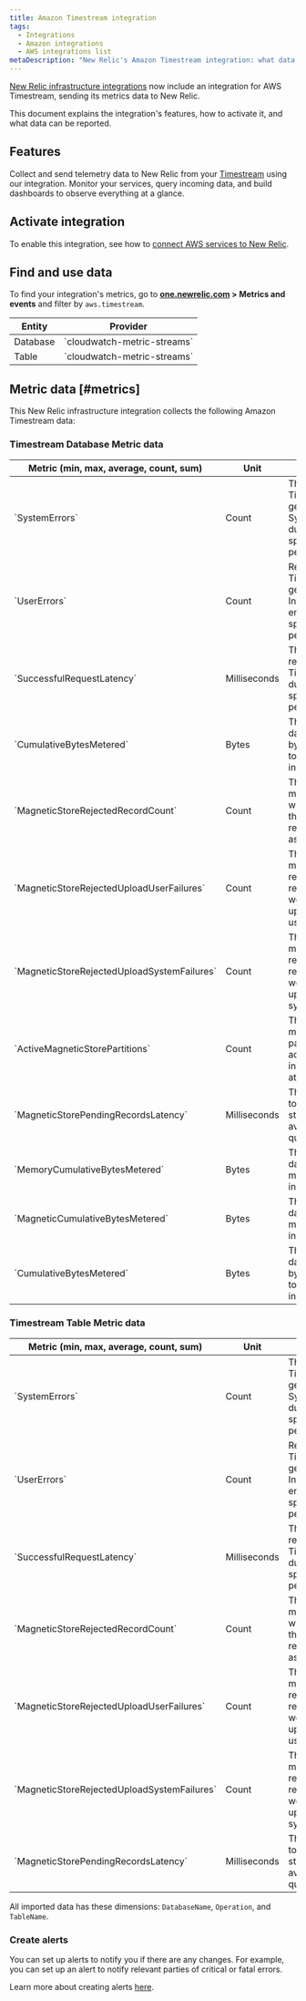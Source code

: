 ```yaml
---
title: Amazon Timestream integration
tags:
  - Integrations
  - Amazon integrations
  - AWS integrations list
metaDescription: "New Relic's Amazon Timestream integration: what data it reports and how to enable it."
---
```


[New Relic infrastructure integrations](/docs/infrastructure/integrations-getting-started/getting-started/introduction-infrastructure-integrations) now include an integration for AWS Timestream, sending its metrics data to New Relic.

This document explains the integration's features, how to activate it, and what data can be reported.

## Features

Collect and send telemetry data to New Relic from your [Timestream](https://aws.amazon.com/timestream/) using our integration. Monitor your services, query incoming data, and build dashboards to observe everything at a glance.

## Activate integration

To enable this integration, see how to [connect AWS services to New Relic](/docs/infrastructure/amazon-integrations/connect/aws-metric-stream-setup/).

## Find and use data

To find your integration's metrics, go to **[one.newrelic.com](https://one.newrelic.com/all-capabilities) > Metrics and events** and filter by `aws.timestream`.

<table>
  <thead>
    <tr>
      <th>
        Entity
      </th>
      <th>
        Provider
      </th>
    </tr>
  </thead>

  <tbody>
    <tr>
      <td>
        Database
      </td>
      <td>
        `cloudwatch-metric-streams`
      </td>
    </tr>
    <tr>
      <td>
        Table
      </td>
      <td>
        `cloudwatch-metric-streams`
      </td>
    </tr>
  </tbody>
</table>

## Metric data [#metrics]

This New Relic infrastructure integration collects the following Amazon Timestream data:

### Timestream Database Metric data

<table>
  <thead>
    <tr>
      <th style={{ width: "200px" }}>
      Metric (min, max, average, count, sum)  
      </th>
      <th>
      Unit  
      </th>
      <th>
      Description
      </th>
    </tr>
  </thead>
    <tbody>
    <tr>
      <td>
      `SystemErrors`
      </td>
      <td>
      Count
      </td>
      <td>
      The requests to Timestream that generate a SystemError during the specified time period. 
      </td>
    </tr>
    <tr>
      <td>
      `UserErrors`
      </td>
      <td>
      Count
      </td>
      <td>
      Requests to Timestream that generate an InvalidRequest error during the specified time period.
      </td>
    </tr>
    <tr>
      <td>
      `SuccessfulRequestLatency`
      </td>
      <td>
      Milliseconds
      </td>
      <td>
      The successful requests to Timestream during the specified time period.
      </td>
    </tr>
    <tr>
      <td>
      `CumulativeBytesMetered`
      </td>
      <td>
      Bytes
      </td>
      <td>
      The amount of data scanned by queries sent to Timestream, in byte.
      </td>
    </tr>
    <tr>
      <td>
      `MagneticStoreRejectedRecordCount`
      </td>
      <td>
      Count
      </td>
      <td>
      The number of magnetic store written records that were rejected asynchronously.
      </td>
    </tr>
    <tr>
      <td>
      `MagneticStoreRejectedUploadUserFailures`
      </td>
      <td>
      Count
      </td>
      <td>
      The number of magnetic store rejected record reports that were not uploaded due to user errors.
      </td>
    </tr>
    <tr>
      <td>
      `MagneticStoreRejectedUploadSystemFailures`
      </td>
      <td>
      Count
      </td>
      <td>
      The number of magnetic store rejected record reports that were not uploaded due to system errors.
      </td>
    </tr>
    <tr>
      <td>
      `ActiveMagneticStorePartitions`
      </td>
      <td>
      Count
      </td>
      <td>
      The number of magnetic store partitions actively ingesting data at a given time.
      </td>
    </tr>
    <tr>
      <td>
      `MagneticStorePendingRecordsLatency`
      </td>
      <td>
      Milliseconds
      </td>
      <td>
      The oldest write to a magnetic store that is not available for query. 
      </td>
    </tr>
    <tr>
      <td>
      `MemoryCumulativeBytesMetered`
      </td>
      <td>
      Bytes
      </td>
      <td>
      The amount of data stored in memory store, in bytes.
      </td>
    </tr>
    <tr>
      <td>
      `MagneticCumulativeBytesMetered`
      </td>
      <td>
      Bytes
      </td>
      <td>
      The amount of data stored in magnetic store, in bytes.
      </td>
    </tr>
    <tr>
      <td>
      `CumulativeBytesMetered`
      </td>
      <td>
      Bytes
      </td>
      <td>
      The amount of data scanned by queries sent to Timestream, in bytes.
      </td>
    </tr>
    </tbody>
</table>

### Timestream Table Metric data

<table>
  <thead>
    <tr>
      <th style={{ width: "200px" }}>
      Metric (min, max, average, count, sum)  
      </th>
      <th>
      Unit  
      </th>
      <th>
      Description
      </th>
    </tr>
  </thead>
    <tbody>
    <tr>
      <td>
      `SystemErrors`
      </td>
      <td>
      Count
      </td>
      <td>
      The requests to Timestream that generate a SystemError during the specified time period. 
      </td>
    </tr>
    <tr>
      <td>
      `UserErrors`
      </td>
      <td>
      Count
      </td>
      <td>
      Requests to Timestream that generate an InvalidRequest error during the specified time period.
      </td>
    </tr>
    <tr>
      <td>
      `SuccessfulRequestLatency`
      </td>
      <td>
      Milliseconds
      </td>
      <td>
      The successful requests to Timestream during the specified time period.
      </td>
    </tr>
    <tr>
      <td>
      `MagneticStoreRejectedRecordCount`
      </td>
      <td>
      Count
      </td>
      <td>
      The number of magnetic store written records that were rejected asynchronously.
      </td>
    </tr>
    <tr>
      <td>
      `MagneticStoreRejectedUploadUserFailures`
      </td>
      <td>
      Count
      </td>
      <td>
      The number of magnetic store rejected record reports that were not uploaded due to user errors.
      </td>
    </tr>
    <tr>
      <td>
      `MagneticStoreRejectedUploadSystemFailures`
      </td>
      <td>
      Count
      </td>
      <td>
      The number of magnetic store rejected record reports that were not uploaded due to system errors.
      </td>
    </tr>
    <tr>
      <td>
      `MagneticStorePendingRecordsLatency`
      </td>
      <td>
      Milliseconds
      </td>
      <td>
      The oldest write to a magnetic store that is not available for query. 
      </td>
    </tr>
    </tbody>
</table>

All imported data has these dimensions: `DatabaseName`, `Operation`, and `TableName`.

### Create alerts

You can set up alerts to notify you if there are any changes. For example, you can set up an alert to notify relevant parties of critical or fatal errors.

Learn more about creating alerts [here](/docs/alerts-applied-intelligence/new-relic-alerts/learn-alerts/introduction-alerts/).
